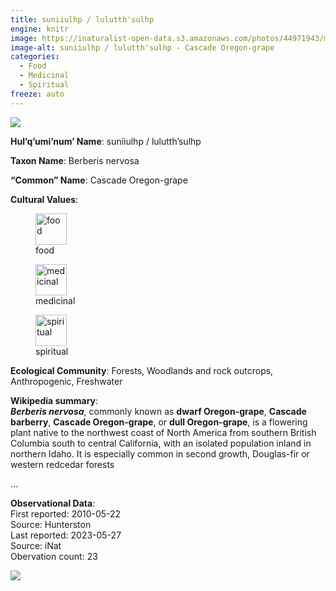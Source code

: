 ```yaml
---
title: suniiulhp / lulutth'sulhp
engine: knitr
image: https://inaturalist-open-data.s3.amazonaws.com/photos/44971943/medium.jpg
image-alt: suniiulhp / lulutth'sulhp - Cascade Oregon-grape
categories:
  - Food
  - Medicinal
  - Spiritual
freeze: auto
---
```

![](https://inaturalist-open-data.s3.amazonaws.com/photos/44971943/medium.jpg){fig-alt="suniiulhp / lulutth'sulhp - Cascade Oregon-grape"}

**Hul'q'umi'num' Name**: suniiulhp / lulutth'sulhp



**Taxon Name**: Berberis nervosa

**"Common" Name**: Cascade Oregon-grape

**Cultural Values**:  

::: {layout-nrow=1 style="width:60%"}
![food](/files/food.svg){width=50px}

![medicinal](/files/medicinal.svg){width=50px}

![spiritual](/files/spiritual.svg){width=50px}
:::

**Ecological Community**: Forests, Woodlands and rock outcrops, Anthropogenic, Freshwater

**Wikipedia summary**:  
<i><b>Berberis nervosa</b></i>, commonly known as <b>dwarf Oregon-grape</b>, <b>Cascade barberry</b>, <b>Cascade Oregon-grape</b>, or <b>dull Oregon-grape</b>, is a flowering plant native to the northwest coast of North America from southern British Columbia south to central California, with an isolated population inland in northern Idaho. It is especially common in second growth, Douglas-fir or western redcedar forests</p>...

**Observational Data**:   
First reported: 2010-05-22  
Source: Hunterston  
Last reported: 2023-05-27  
Source: iNat  
Obervation count: 23

![](community_dist.png)

